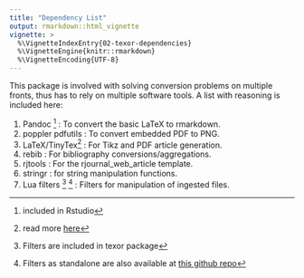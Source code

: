 ```yaml
---
title: "Dependency List"
output: rmarkdown::html_vignette 
vignette: >
  %\VignetteIndexEntry{02-texor-dependencies}
  %\VignetteEngine{knitr::rmarkdown}
  %\VignetteEncoding{UTF-8}
---
```


This package is involved with solving conversion problems on multiple fronts, thus has to rely on multiple 
software tools. A list with reasoning is included here:

1. Pandoc ^[included in Rstudio] : To convert the basic LaTeX to rmarkdown.
2. poppler pdfutils : To convert embedded PDF to PNG.
3. LaTeX/TinyTex^[read more [here](https://yihui.org/tinytex/)] : For Tikz and PDF article generation.
4. rebib : For bibliography conversions/aggregations.
5. rjtools : For the rjournal_web_article template.
6. stringr : for string manipulation functions.
7. Lua filters ^[Filters are included in texor package] ^[Filters as standalone are also available at [this github repo](https://github.com/Abhi-1U/tex-lua-filters)] : Filters for manipulation of ingested files.
